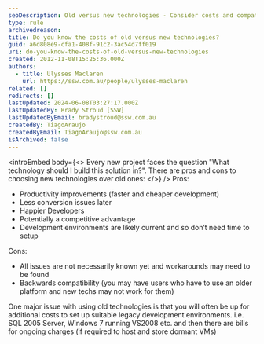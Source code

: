 ```yaml
---
seoDescription: Old versus new technologies - Consider costs and compatibility when choosing a solution to build your project.
type: rule
archivedreason:
title: Do you know the costs of old versus new technologies?
guid: a6d808e9-cfa1-408f-91c2-3ac54d7ff019
uri: do-you-know-the-costs-of-old-versus-new-technologies
created: 2012-11-08T15:25:36.000Z
authors:
  - title: Ulysses Maclaren
    url: https://ssw.com.au/people/ulysses-maclaren
related: []
redirects: []
lastUpdated: 2024-06-08T03:27:17.000Z
lastUpdatedBy: Brady Stroud [SSW]
lastUpdatedByEmail: bradystroud@ssw.com.au
createdBy: TiagoAraujo
createdByEmail: TiagoAraujo@ssw.com.au
isArchived: false
---
```


<introEmbed
  body={<>
Every new project faces the question "What technology should I build this solution in?". There are pros and cons to choosing new technologies over old ones:
  </>}
/>
Pros:

* Productivity improvements (faster and cheaper development)
* Less conversion issues later
* Happier Developers
* Potentially a competitive advantage
* Development environments are likely current and so don’t need time to setup

Cons:

* All issues are not necessarily known yet and workarounds may need to be found
* Backwards compatibility (you may have users who have to use an older platform and new techs may not work for them)

One major issue with using old technologies is that you will often be up for additional costs to set up suitable legacy development environments. i.e. SQL 2005 Server, Windows 7 running VS2008 etc. and then there are bills for ongoing charges (if required to host and store dormant VMs)
